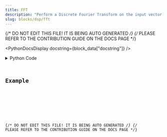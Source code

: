 ```yaml
---
title: FFT
description: "Perform a Discrete Fourier Transform on the input vector."
slug: blocks/dsp/fft
---
```


{/* DO NOT EDIT THIS FILE! IT IS BEING AUTO GENERATED */}
{/* PLEASE REFER TO THE CONTRIBUTION GUIDE ON THE DOCS PAGE */}


<PythonDocsDisplay docstring={block_data["docstring"]} />
<details>
<summary>Python Code</summary>



<Code code={pythonCode} lang="py" wrap theme="dracula" />

[Find this Flojoy Block on GitHub](https://github.com/flojoy-ai/blocks/blob/main/blocks/DSP/FFT/FFT.py)

</details>

## Example


<GetHelpWidget />


<AppDisplay app={app} blockName="FFT" client:visible />


<Example />

{/* DO NOT EDIT THIS FILE! IT IS BEING AUTO GENERATED */}
{/* PLEASE REFER TO THE CONTRIBUTION GUIDE ON THE DOCS PAGE */}
